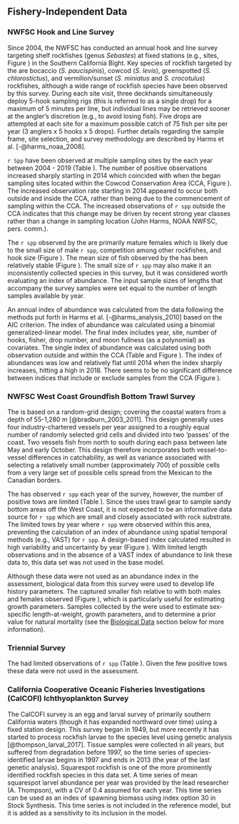 ## Fishery-Independent Data

### NWFSC Hook and Line Survey

Since 2004, the NWFSC has conducted an annual hook and line survey targeting shelf rockfishes (genus *Sebastes*) at fixed stations (e.g., sites, Figure \ref{fig:hkl-sites}) in the Southern California Bight. Key species of rockfish targeted by the \gls{s-hkl} are bocaccio (*S. paucispinis*), cowcod (*S. levis*), greenspotted (*S. chlorostictus*), and vermilion/sunset (*S. miniatus* and *S. crocotulus*) rockfishes, although a wide range of rockfish species have been observed by this survey. During each site visit, three deckhands simultaneously deploy 5-hook sampling rigs (this is referred to as a single drop) for a maximum of 5 minutes per line, but individual lines may be retrieved sooner at the angler's discretion (e.g., to avoid losing fish). Five drops are attempted at each site for a maximum possible catch of 75 fish per site per year (3 anglers x 5 hooks x 5 drops). Further details regarding the sample frame, site selection, and survey methodology are described by Harms et al. [-@harms_noaa_2008]. 

`r Spp` have been observed at multiple sampling sites by the \Gls{s-hkl} each year between 2004 - 2019 (Table \ref{tab:hkl-len}). The number of positive observations increased sharply starting in 2014 which coincided with when the \gls{s-hkl} began sampling sites located within the Cowcod Conservation Area (CCA, Figure \ref{fig:hkl-cca}).  The increased observation rate starting in 2014 appeared to occur both outside and inside the CCA, rather than being due to the commencement of sampling within the CCA. The increased observations of `r spp` outside the CCA indicates that this change may be driven by recent strong year classes rather than a change in sampling location (John Harms, NOAA NWFSC, pers. comm.).    

The `r spp` observed by the \Gls{s-hkl} are primarily mature females which is likely due to the small size of male `r spp`, competition among other rockfishes, and hook size (Figure \ref{fig:hkl-len-data}). The mean size of fish observed by the \Gls{s-hkl} has been relatively stable (Figure \ref{fig:mean-hkl-len-data}). The small size of `r spp` may also make it an inconsistently collected species in this survey, but it was considered worth evaluating an index of abundance. The input sample sizes of lengths that accompany the survey samples were set equal to the number of length samples available by year. 

An annual index of abundance was calculated from the \Gls{s-hkl} data following the methods put forth in Harms et al. [-@harms_analysis_2010] based on the AIC criterion. The index of abundance was calculated using a binomial generalized-linear model. The final index includes year, site, number of hooks, fisher, drop number, and moon fullness (as a polynomial) as covariates.  The single index of abundance was calculated using both observation outside and within the CCA (Table \ref{tab:hkl-index-vals} and Figure \ref{fig:hkl-index}).  The index of abundances was low and relatively flat until 2014 when the index sharply increases, hitting a high in 2018. There seems to be no significant difference between indices that include or exclude samples from the CCA (Figure \ref{fig:hkl-index-comparison}).



### NWFSC West Coast Groundfish Bottom Trawl Survey

The \gls{s-wcgbt} is based on a random-grid design; covering the coastal waters from a depth of 55-1,280 m [@bradburn_2003_2011]. This design generally uses four industry-chartered vessels per year assigned to a roughly equal number of randomly selected grid cells and divided into two 'passes' of the coast. Two vessels fish from north to south during each pass between late May and early October. This design therefore incorporates both vessel-to-vessel differences in catchability, as well as variance associated with selecting a relatively small number (approximately 700) of possible cells from a very large set of possible cells spread from the Mexican to the Canadian borders.

The \gls{s-wcgbt} has observed `r spp` each year of the survey, however, the number of positive tows are limited (Table \ref{tab:wcgbts-len}). Since the \Gls{s-wcgbt} uses trawl gear to sample sandy bottom areas off the West Coast, it is not expected to be an informative data source for `r spp` which are small and closely associated with rock substrate. The limited tows by year where `r spp` were observed within this area, preventing the calculation of an index of abundance using spatial temporal methods (e.g., VAST) for `r spp`. A design-based index calculated resulted in high variability and uncertainty by year (Figure \ref{fig:wcgbts-dbindex}).  With limited length observations and in the absence of a VAST index of abundance to link these data to, this data set was not used in the base model.
 
Although these data were not used as an abundance index in the assessment, biological data from this survey were used to develop life history parameters.  The \gls{s-wcgbt} captured smaller fish relative to \gls{s-hkl} with both males and females observed (Figure \ref{fig:wcgbts-len-data}), which is particularly useful for estimating growth parameters. Samples collected by the \gls{s-wcgbt} were used to estimate sex-specific length-at-weight, growth parameters, and to determine a prior value for natural mortality (see the [Biological Data](#biological_data) section below for more information).

### Triennial Survey

The \gls{s-tri} had limited observations of `r spp` (Table \ref{tab:tri-len}). Given the few positive tows these data were not used in the assessment. 

### California Cooperative Oceanic Fisheries Investigations (CalCOFI) Ichthyoplankton Survey

The CalCOFI survey is an egg and larval survey of primarily southern California waters (though it has expanded northward over time) using a fixed station design. This survey began in 1949, but more recently it has started to process rockfish larvae to the species level using genetic analysis [@thompson_larval_2017]. Tissue samples were collected in all years, but suffered from degradation before 1997, so the time series of species-identified larvae begins in 1997 and ends in 2013 (the year of the last genetic analysis). Squarespot rockfish is one of the more prominently identified rockfish species in this data set. A time series of mean squarespot larvel abundance per year was provided by the lead researcher (A. Thompson), with a CV of 0.4 assumed for each year. This time series can be used as an index of spawning biomass using index option 30 in Stock Synthesis. This time series is not included in the reference model, but it is added as a sensitivity to its inclusion in the model. 